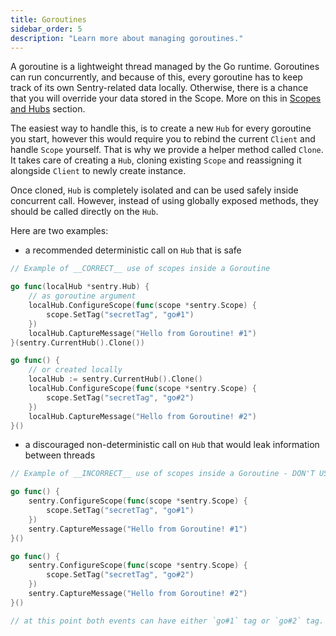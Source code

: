 ```yaml
---
title: Goroutines
sidebar_order: 5
description: "Learn more about managing goroutines."
---
```


A goroutine is a lightweight thread managed by the Go runtime. Goroutines can run concurrently, and because of this, every goroutine has to keep track of its own Sentry-related data locally. Otherwise, there is a chance that you will override your data stored in the Scope. More on this in [Scopes and Hubs](../enriching-events/scopes/) section.

The easiest way to handle this, is to create a new `Hub` for every goroutine you start, however this would require you to rebind the current `Client` and handle `Scope` yourself. That is why we provide a helper method called `Clone`. It takes care of creating a `Hub`, cloning existing `Scope` and reassigning it alongside `Client` to newly create instance.

Once cloned, `Hub` is completely isolated and can be used safely inside concurrent call. However, instead of using globally exposed methods, they should be called directly on the `Hub`.

Here are two examples:

- a recommended deterministic call on `Hub` that is safe

```go
// Example of __CORRECT__ use of scopes inside a Goroutine

go func(localHub *sentry.Hub) {
	// as goroutine argument
	localHub.ConfigureScope(func(scope *sentry.Scope) {
		scope.SetTag("secretTag", "go#1")
	})
	localHub.CaptureMessage("Hello from Goroutine! #1")
}(sentry.CurrentHub().Clone())

go func() {
	// or created locally
	localHub := sentry.CurrentHub().Clone()
	localHub.ConfigureScope(func(scope *sentry.Scope) {
		scope.SetTag("secretTag", "go#2")
	})
	localHub.CaptureMessage("Hello from Goroutine! #2")
}()
```

- a discouraged non-deterministic call on `Hub` that would leak information between threads

```go
// Example of __INCORRECT__ use of scopes inside a Goroutine - DON'T USE IT!

go func() {
	sentry.ConfigureScope(func(scope *sentry.Scope) {
		scope.SetTag("secretTag", "go#1")
	})
	sentry.CaptureMessage("Hello from Goroutine! #1")
}()

go func() {
	sentry.ConfigureScope(func(scope *sentry.Scope) {
		scope.SetTag("secretTag", "go#2")
	})
	sentry.CaptureMessage("Hello from Goroutine! #2")
}()

// at this point both events can have either `go#1` tag or `go#2` tag. We'll never know.
```
